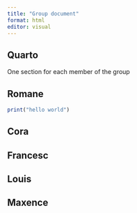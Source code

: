 ```yaml
---
title: "Group document"
format: html
editor: visual
---
```


## Quarto

One section for each member of the group

## Romane

```r
print("hello world")
```

## Cora

## Francesc

## Louis

## Maxence

## 
